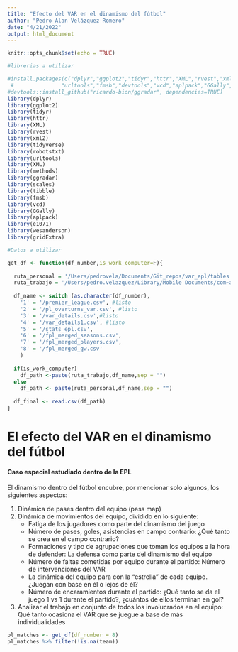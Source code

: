 ```yaml
---
title: "Efecto del VAR en el dinamismo del fútbol"
author: "Pedro Alan Velázquez Romero"
date: "4/21/2022"
output: html_document
---
```


```r
knitr::opts_chunk$set(echo = TRUE)
```

```r
#librerias a utilizar

#install.packages(c("dplyr","ggplot2","tidyr","httr","XML","rvest","xml2","tidyverse","robotstxt",
 #               "urltools","fmsb","devtools","vcd","aplpack","GGally","wesanderson","e1071"))
#devtools::install_github("ricardo-bion/ggradar", dependencies=TRUE)
library(dplyr)
library(ggplot2)
library(tidyr)
library(httr)
library(XML)
library(rvest)
library(xml2)
library(tidyverse)
library(robotstxt)
library(urltools)
library(XML)
library(methods)
library(ggradar)
library(scales)
library(tibble)
library(fmsb)
library(vcd)
library(GGally)
library(aplpack)
library(e1071)
library(wesanderson)
library(gridExtra)
```

```r
#Datos a utilizar 

get_df <- function(df_number,is_work_computer=F){
  
  ruta_personal = '/Users/pedrovela/Documents/Git_repos/var_epl/tables'
  ruta_trabajo = '/Users/pedro.velazquez/Library/Mobile Documents/com~apple~CloudDocs/Documents/Git_repos/VAR_soccer/tables' 
  
  df_name <- switch (as.character(df_number),
    '1' = '/premier_league.csv', #listo
    '2' = '/pl_overturns_var.csv', #listo
    '3' = '/var_details.csv',#listo
    '4' = '/var_details1.csv', #listo
    '5' = '/stats_epl.csv',
    '6' = '/fpl_merged_seasons.csv',
    '7' = '/fpl_merged_players.csv',
    '8' = '/fpl_merged_gw.csv'
    )
  
  if(is_work_computer)
    df_path <-paste(ruta_trabajo,df_name,sep = "")
  else 
    df_path <- paste(ruta_personal,df_name,sep = "")
  
  df_final <- read.csv(df_path)
}
```

# El efecto del VAR en el dinamismo del fútbol
#### Caso especial estudiado dentro de la EPL

El dinamismo dentro del fútbol encubre, por mencionar solo algunos, los siguientes aspectos:

1. Dinámica de pases dentro del equipo (pass map)
2. Dinámica de movimientos del equipo, dividido en lo siguiente:
    * Fatiga de los jugadores como parte del dinamismo del juego
    * Número de pases, goles, asistencias en campo contrario: ¿Qué tanto se crea en el campo contrario?
    * Formaciones y tipo de agrupaciones que toman los equipos a la hora de defender: La defensa como parte del dinamismo del equipo
    * Número de faltas cometidas por equipo durante el partido: Número de intervenciones del VAR
    * La dinámica del equipo para con la "estrella" de cada equipo. ¿Juegan con base en él o lejos de él?
    * Número de encaramientos durante el partido: ¿Qué tanto se da el juego 1 vs 1 durante el partido?, ¿cuántos de ellos terminan en gol?
3. Analizar el trabajo en conjunto de todos los involucrados en el equipo: Qué tanto ocasiona el VAR que se juegue a base de más individualidades


```r
pl_matches <- get_df(df_number = 8)
pl_matches %>% filter(!is.na(team))
```
